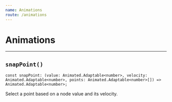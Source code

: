```yaml
---
name: Animations
route: /animations
---
```


# Animations

---

## `snapPoint()`

```tsx
const snapPoint: (value: Animated.Adaptable<number>, velocity: Animated.Adaptable<number>, points: Animated.Adaptable<number>[]) => Animated.Adaptable<number>;
```

Select a point based on a node value and its velocity.

